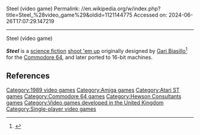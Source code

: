 Steel (video game)
Permalink: //en.wikipedia.org/w/index.php?title=Steel_%28video_game%29&oldid=1121144775
Accessed on: 2024-06-26T17:07:29.147219



------
Steel (video game)
{{Short description|1989 video game}}
{{Use mdy dates|date=October 2017}}
{{Infobox video game
|width     = 
|title     = Steel
|image     = File:Screenshot of Hewson's Steel on Commodore 64.png
|caption   = In-game screenshot from the first screen of the original [[Commodore 64]] version
|developer = Imperial Software Designs
|publisher = [[Hewson Consultants]]
|designer  = [[Gari Biasillo]]
|released  = [[1989 in video gaming|March 1989]]<ref>{{cite magazine |last=Evans |first=Maff |date=March 1989 |title=Steel |url=https://archive.org/stream/zzap64-magazine-047/ZZap_64_Issue_047_1989_Mar#page/n59/mode/2up |magazine=[[Zzap!64]] |location=United Kingdom |publisher=[[Newsfield Publications Ltd]] |access-date=2017-10-11 }}</ref>
|genre     = [[Shoot-'em-up]]
|modes     = [[Single-player video game|Single-player]]
|platforms = [[Commodore 64|C64]] (original)<br>[[Amiga]], [[Atari ST]]
}}

'''''Steel''''' is a [[science fiction]] [[shoot 'em up]] originally designed by [[Gari Biasillo]]<ref>{{Citation
 | last = Hewson | first = Andrew
 | title = [[Hints and Tips for Videogame Pioneers]]
 | publisher = [[Hewson Consultants Ltd]]
 | page = 151
 | date = 2016
 | isbn = 978-1-84-499136-5 }}</ref> for the [[Commodore 64]], and later ported to 16-bit machines.

==References==
{{Reflist}}

[[Category:1989 video games]]
[[Category:Amiga games]]
[[Category:Atari ST games]]
[[Category:Commodore 64 games]]
[[Category:Hewson Consultants games]]
[[Category:Video games developed in the United Kingdom]]
[[Category:Single-player video games]]